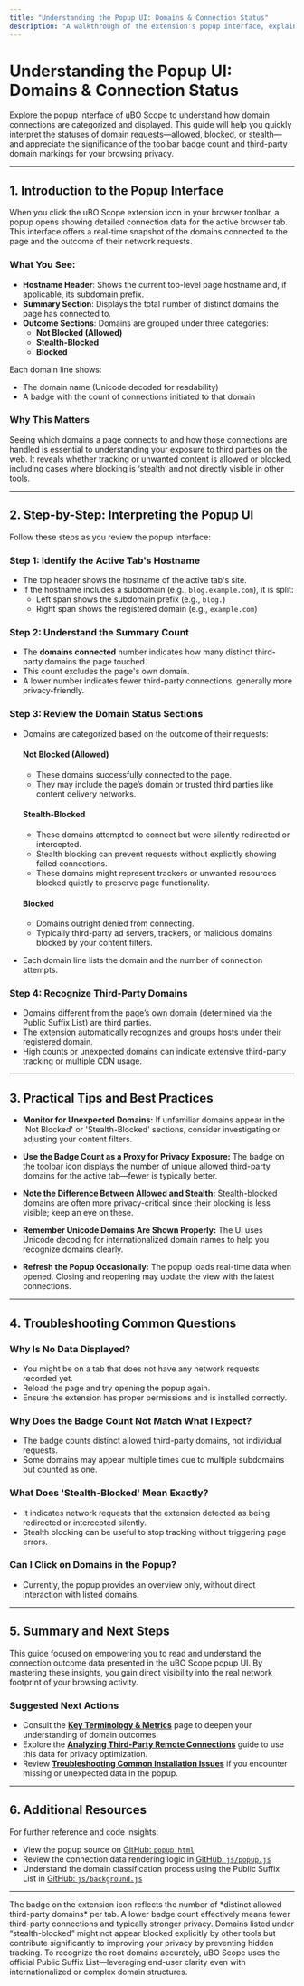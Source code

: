 ```yaml
---
title: "Understanding the Popup UI: Domains & Connection Status"
description: "A walkthrough of the extension's popup interface, explaining how to interpret domain connection outcomes: allowed, blocked, and stealth statuses. Learn what the badge count means, how to recognize third-party domains, and why these insights matter for your privacy and security."
---
```


# Understanding the Popup UI: Domains & Connection Status

Explore the popup interface of uBO Scope to understand how domain connections are categorized and displayed. This guide will help you quickly interpret the statuses of domain requests—allowed, blocked, or stealth—and appreciate the significance of the toolbar badge count and third-party domain markings for your browsing privacy.

---

## 1. Introduction to the Popup Interface

When you click the uBO Scope extension icon in your browser toolbar, a popup opens showing detailed connection data for the active browser tab. This interface offers a real-time snapshot of the domains connected to the page and the outcome of their network requests.

### What You See:

- **Hostname Header**: Shows the current top-level page hostname and, if applicable, its subdomain prefix.
- **Summary Section**: Displays the total number of distinct domains the page has connected to.
- **Outcome Sections**: Domains are grouped under three categories:
  - **Not Blocked (Allowed)**
  - **Stealth-Blocked**
  - **Blocked**

Each domain line shows:
- The domain name (Unicode decoded for readability)
- A badge with the count of connections initiated to that domain

### Why This Matters

Seeing which domains a page connects to and how those connections are handled is essential to understanding your exposure to third parties on the web. It reveals whether tracking or unwanted content is allowed or blocked, including cases where blocking is ‘stealth’ and not directly visible in other tools.

---

## 2. Step-by-Step: Interpreting the Popup UI

Follow these steps as you review the popup interface:

### Step 1: Identify the Active Tab's Hostname

- The top header shows the hostname of the active tab's site.
- If the hostname includes a subdomain (e.g., `blog.example.com`), it is split:
  - Left span shows the subdomain prefix (e.g., `blog.`)
  - Right span shows the registered domain (e.g., `example.com`)

### Step 2: Understand the Summary Count

- The **domains connected** number indicates how many distinct third-party domains the page touched.
- This count excludes the page's own domain.
- A lower number indicates fewer third-party connections, generally more privacy-friendly.

### Step 3: Review the Domain Status Sections

- Domains are categorized based on the outcome of their requests:

  #### Not Blocked (Allowed)
  - These domains successfully connected to the page.
  - They may include the page’s domain or trusted third parties like content delivery networks.

  #### Stealth-Blocked
  - These domains attempted to connect but were silently redirected or intercepted.
  - Stealth blocking can prevent requests without explicitly showing failed connections.
  - These domains might represent trackers or unwanted resources blocked quietly to preserve page functionality.

  #### Blocked
  - Domains outright denied from connecting.
  - Typically third-party ad servers, trackers, or malicious domains blocked by your content filters.

- Each domain line lists the domain and the number of connection attempts.

### Step 4: Recognize Third-Party Domains

- Domains different from the page’s own domain (determined via the Public Suffix List) are third parties.
- The extension automatically recognizes and groups hosts under their registered domain.
- High counts or unexpected domains can indicate extensive third-party tracking or multiple CDN usage.

---

## 3. Practical Tips and Best Practices

- **Monitor for Unexpected Domains:** If unfamiliar domains appear in the 'Not Blocked' or 'Stealth-Blocked' sections, consider investigating or adjusting your content filters.

- **Use the Badge Count as a Proxy for Privacy Exposure:** The badge on the toolbar icon displays the number of unique allowed third-party domains for the active tab—fewer is typically better.

- **Note the Difference Between Allowed and Stealth:** Stealth-blocked domains are often more privacy-critical since their blocking is less visible; keep an eye on these.

- **Remember Unicode Domains Are Shown Properly:** The UI uses Unicode decoding for internationalized domain names to help you recognize domains clearly.

- **Refresh the Popup Occasionally:** The popup loads real-time data when opened. Closing and reopening may update the view with the latest connections.

---

## 4. Troubleshooting Common Questions

### Why Is No Data Displayed?
- You might be on a tab that does not have any network requests recorded yet.
- Reload the page and try opening the popup again.
- Ensure the extension has proper permissions and is installed correctly.

### Why Does the Badge Count Not Match What I Expect?
- The badge counts distinct allowed third-party domains, not individual requests.
- Some domains may appear multiple times due to multiple subdomains but counted as one.

### What Does 'Stealth-Blocked' Mean Exactly?
- It indicates network requests that the extension detected as being redirected or intercepted silently.
- Stealth blocking can be useful to stop tracking without triggering page errors.

### Can I Click on Domains in the Popup?
- Currently, the popup provides an overview only, without direct interaction with listed domains.

---

## 5. Summary and Next Steps

This guide focused on empowering you to read and understand the connection outcome data presented in the uBO Scope popup UI. By mastering these insights, you gain direct visibility into the real network footprint of your browsing activity.

### Suggested Next Actions

- Consult the **[Key Terminology & Metrics](https://yourdocsurl/overview/core_concepts_architecture/terms_and_metrics)** page to deepen your understanding of domain outcomes.
- Explore the **[Analyzing Third-Party Remote Connections](https://yourdocsurl/guides/practical-usage/analyze-third-party-connections)** guide to use this data for privacy optimization.
- Review **[Troubleshooting Common Installation Issues](https://yourdocsurl/getting-started/first-use-configuration/troubleshooting-common-issues)** if you encounter missing or unexpected data in the popup.

---

## 6. Additional Resources

For further reference and code insights:

- View the popup source on [GitHub: `popup.html`](https://github.com/gorhill/uBO-Scope/blob/main/popup.html)
- Review the connection data rendering logic in [GitHub: `js/popup.js`](https://github.com/gorhill/uBO-Scope/blob/main/js/popup.js)
- Understand the domain classification process using the Public Suffix List in [GitHub: `js/background.js`](https://github.com/gorhill/uBO-Scope/blob/main/js/background.js)

---

<Tip>
The badge on the extension icon reflects the number of *distinct allowed third-party domains* per tab. A lower badge count effectively means fewer third-party connections and typically stronger privacy.
</Tip>

<Note>
Domains listed under “stealth-blocked” might not appear blocked explicitly by other tools but contribute significantly to improving your privacy by preventing hidden tracking.
</Note>

<Info>
To recognize the root domains accurately, uBO Scope uses the official Public Suffix List—leveraging end-user clarity even with internationalized or complex domain structures.
</Info>